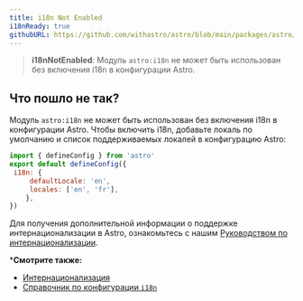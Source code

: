 ```yaml
---
title: i18n Not Enabled
i18nReady: true
githubURL: https://github.com/withastro/astro/blob/main/packages/astro/src/core/errors/errors-data.ts
---
```


> **i18nNotEnabled**: Модуль `astro:i18n` не может быть использован без включения i18n в конфигурации Astro.

## Что пошло не так?

Модуль `astro:i18n` не может быть использован без включения i18n в конфигурации Astro. Чтобы включить i18n, добавьте локаль по умолчанию и список поддерживаемых локалей в конфигурацию Astro:

```js
import { defineConfig } from 'astro'
export default defineConfig({
 i18n: {
	 defaultLocale: 'en',
	 locales: ['en', 'fr'],
	},
})
```

Для получения дополнительной информации о поддержке интернационализации в Astro, ознакомьтесь с нашим [Руководством по интернационализации](/ru/guides/internationalization/).

***Смотрите также:**

-  [Интернационализация](/ru/guides/internationalization/)
-  [Справочник по конфигурации `i18n`](/ru/reference/configuration-reference/#i18n)